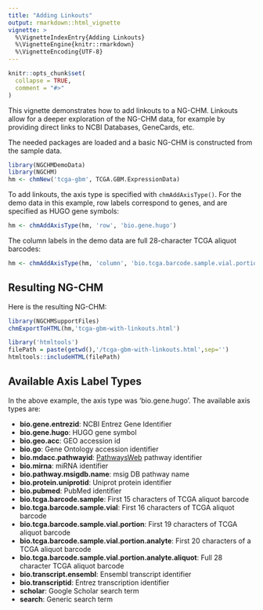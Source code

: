 ```yaml
---
title: "Adding Linkouts"
output: rmarkdown::html_vignette
vignette: >
  %\VignetteIndexEntry{Adding Linkouts}
  %\VignetteEngine{knitr::rmarkdown}
  %\VignetteEncoding{UTF-8}
---
```


```r
knitr::opts_chunk$set(
  collapse = TRUE,
  comment = "#>"
)
```

This vignette demonstrates how to add linkouts to a NG-CHM. 
Linkouts allow for a deeper exploration of the NG-CHM data, for example by providing direct 
links to NCBI Databases, GeneCards, etc.

The needed packages are loaded and a basic NG-CHM is constructed from the sample data.

```r
library(NGCHMDemoData)
library(NGCHM)
hm <- chmNew('tcga-gbm', TCGA.GBM.ExpressionData)
```

To add linkouts, the axis type is specified with `chmAddAxisType()`. For the demo data in this example, 
row labels correspond to genes, and are specified as HUGO gene symbols:

```r
hm <- chmAddAxisType(hm, 'row', 'bio.gene.hugo')
```

The column labels in the demo data are full 28-character TCGA aliquot barcodes:

```r
hm <- chmAddAxisType(hm, 'column', 'bio.tcga.barcode.sample.vial.portion.analyte.aliquot')
```

## Resulting NG-CHM

Here is the resulting NG-CHM:

```r
library(NGCHMSupportFiles)
chmExportToHTML(hm,'tcga-gbm-with-linkouts.html')
```

```r
library('htmltools')
filePath = paste(getwd(),'/tcga-gbm-with-linkouts.html',sep='')
htmltools::includeHTML(filePath)
```

## Available Axis Label Types

In the above example, the axis type was 'bio.gene.hugo'. The available axis types are:

- **bio.gene.entrezid**: NCBI Entrez Gene Identifier
- **bio.gene.hugo**: HUGO gene symbol
- **bio.geo.acc**: GEO accession id
- **bio.go**: Gene Ontology accession identifier
- **bio.mdacc.pathwayid**: [PathwaysWeb](https://bioinformatics.mdanderson.org/public-software/pathwaysweb/) pathway identifier
- **bio.mirna**: miRNA identifier
- **bio.pathway.msigdb.name**: msig DB pathway name
- **bio.protein.uniprotid**: Uniprot protein identifier
- **bio.pubmed**: PubMed identifier
- **bio.tcga.barcode.sample**: First 15 characters of TCGA aliquot barcode
- **bio.tcga.barcode.sample.vial**: First 16 characters of TCGA aliquot barcode
- **bio.tcga.barcode.sample.vial.portion**: First 19 characters of TCGA aliquot barcode
- **bio.tcga.barcode.sample.vial.portion.analyte**: First 20 characters of a TCGA aliquot barcode
- **bio.tcga.barcode.sample.vial.portion.analyte.aliquot**: Full 28 character TCGA aliquot barcode
- **bio.transcript.ensembl**: Ensembl transcript identifier
- **bio.transcriptid**: Entrez transcription identifier
- **scholar**: Google Scholar search term
- **search**: Generic search term

